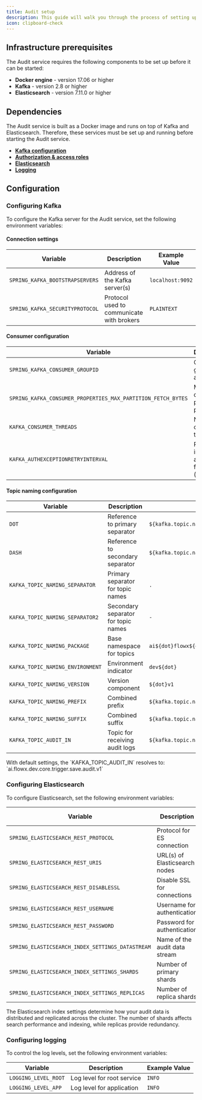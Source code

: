```yaml
---
title: Audit setup
description: This guide will walk you through the process of setting up the Audit service and configuring it to meet your needs.
icon: clipboard-check
---
```


## Infrastructure prerequisites

The Audit service requires the following components to be set up before it can be started:

* **Docker engine** - version 17.06 or higher
* **Kafka** - version 2.8 or higher
* **Elasticsearch** - version 7.11.0 or higher

## Dependencies

The Audit service is built as a Docker image and runs on top of Kafka and Elasticsearch. Therefore, these services must be set up and running before starting the Audit service.

* [**Kafka configuration**](./setup-guides-overview#kafka) 
* [**Authorization & access roles**](./setup-guides-overview#authorization--access-roles)
* [**Elasticsearch**](#configuring-elasticsearch)
* [**Logging**](./setup-guides-overview#logging)

## Configuration

### Configuring Kafka

To configure the Kafka server for the Audit service, set the following environment variables:

#### Connection settings

| Variable                        | Description                               | Example Value    |
| ------------------------------- | ----------------------------------------- | ---------------- |
| `SPRING_KAFKA_BOOTSTRAPSERVERS` | Address of the Kafka server(s)            | `localhost:9092` |
| `SPRING_KAFKA_SECURITYPROTOCOL` | Protocol used to communicate with brokers | `PLAINTEXT`      |

#### Consumer configuration

| Variable                                                     | Description                                 | Example Value                                                 |
| ------------------------------------------------------------ | ------------------------------------------- | ------------------------------------------------------------- |
| `SPRING_KAFKA_CONSUMER_GROUPID`                              | Consumer group ID for audit logs            | `audit-gid`                                                   |
| `SPRING_KAFKA_CONSUMER_PROPERTIES_MAX_PARTITION_FETCH_BYTES` | Maximum data size per partition             | `${KAFKA_MESSAGE_MAX_BYTES:52428800}`                         |
| `KAFKA_CONSUMER_THREADS`                                     | Number of consumer threads                  | `1`                                                           |
| `KAFKA_AUTHEXCEPTIONRETRYINTERVAL`                           | Retry interval after auth failure (seconds) | `10`                                                          |

#### Topic naming configuration

| Variable                         | Description                         | Example Value                                                                                    |
| -------------------------------- | ----------------------------------- | ------------------------------------------------------------------------------------------------ |
| `DOT`                            | Reference to primary separator      | `${kafka.topic.naming.separator}`                                                                |
| `DASH`                           | Reference to secondary separator    | `${kafka.topic.naming.separator2}`                                                               |
| `KAFKA_TOPIC_NAMING_SEPARATOR`   | Primary separator for topic names   | `.`                                                                                              |
| `KAFKA_TOPIC_NAMING_SEPARATOR2`  | Secondary separator for topic names | `-`                                                                                              |
| `KAFKA_TOPIC_NAMING_PACKAGE`     | Base namespace for topics           | `ai${dot}flowx${dot}`                                                                            |
| `KAFKA_TOPIC_NAMING_ENVIRONMENT` | Environment indicator               | `dev${dot}`                                                                                      |
| `KAFKA_TOPIC_NAMING_VERSION`     | Version component                   | `${dot}v1`                                                                                       |
| `KAFKA_TOPIC_NAMING_PREFIX`      | Combined prefix                     | `${kafka.topic.naming.package}${kafka.topic.naming.environment}`                                 |
| `KAFKA_TOPIC_NAMING_SUFFIX`      | Combined suffix                     | `${kafka.topic.naming.version}`                                                                  |
| `KAFKA_TOPIC_AUDIT_IN`           | Topic for receiving audit logs      | `${kafka.topic.naming.prefix}core${dot}trigger${dot}save${dot}audit${kafka.topic.naming.suffix}` |


<Info>
With default settings, the `KAFKA_TOPIC_AUDIT_IN` resolves to: `ai.flowx.dev.core.trigger.save.audit.v1`
</Info>

### Configuring Elasticsearch

To configure Elasticsearch, set the following environment variables:

| Variable                                         | Description                   | Example Value          |
| ------------------------------------------------ | ----------------------------- | ---------------------- |
| `SPRING_ELASTICSEARCH_REST_PROTOCOL`             | Protocol for ES connection    | `https`                |
| `SPRING_ELASTICSEARCH_REST_URIS`                 | URL(s) of Elasticsearch nodes | `localhost:9200`       |
| `SPRING_ELASTICSEARCH_REST_DISABLESSL`           | Disable SSL for connections   | `false`                |
| `SPRING_ELASTICSEARCH_REST_USERNAME`             | Username for authentication   | `elastic`              |
| `SPRING_ELASTICSEARCH_REST_PASSWORD`             | Password for authentication   | `your-secure-password` |
| `SPRING_ELASTICSEARCH_INDEX_SETTINGS_DATASTREAM` | Name of the audit data stream | `audit-logs`           |
| `SPRING_ELASTICSEARCH_INDEX_SETTINGS_SHARDS`     | Number of primary shards      | `2`                    |
| `SPRING_ELASTICSEARCH_INDEX_SETTINGS_REPLICAS`   | Number of replica shards      | `2`                    |

<Info>
The Elasticsearch index settings determine how your audit data is distributed and replicated across the cluster. The number of shards affects search performance and indexing, while replicas provide redundancy.
</Info>

### Configuring logging

To control the log levels, set the following environment variables:

| Variable             | Description                | Example Value |
| -------------------- | -------------------------- | ------------- |
| `LOGGING_LEVEL_ROOT` | Log level for root service | `INFO`        |
| `LOGGING_LEVEL_APP`  | Log level for application  | `INFO`        |


